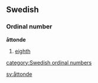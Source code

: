 ==Swedish==
===Ordinal number===
'''åttonde'''

#[[eighth]]

[[category:Swedish ordinal numbers]]

[[sv:åttonde]]